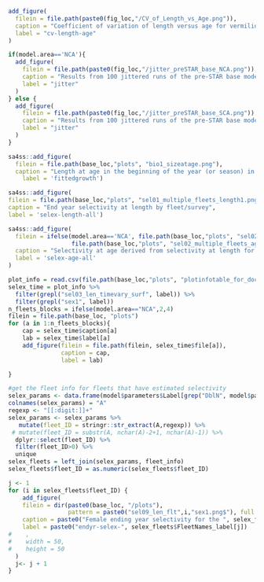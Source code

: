 
```r
add_figure(
  filein = file.path(paste0(fig_loc,"/CV_of_Length_vs_Age.png")),
  caption = "Coefficient of variation of length versus age for vermilion rockfish from the NWFSC hook-and-line survey",
  label = "cv-length-age"
)

```



<!-- ======================================================================= -->
<!-- ********************* Model Diagnostics ******************************* --> 
<!-- ======================================================================= -->

```r

if(model.area=='NCA'){
  add_figure(
    filein = file.path(paste0(fig_loc,"/jitter_preSTAR_base_NCA.png")),
    caption = "Results from 100 jittered runs of the pre-STAR base model.  Missing values indicate the run did not converge",
    label = "jitter"
  )
} else {
  add_figure(
    filein = file.path(paste0(fig_loc,"/jitter_preSTAR_base_SCA.png")),
    caption = "Results from 100 jittered runs of the pre-STAR base model",
    label = "jitter"
  )
}
```



<!-- ======================================================================= -->
<!-- ************************    Growth   ********************************** --> 
<!-- ======================================================================= -->



```r
sa4ss::add_figure(
  filein = file.path(base_loc,"plots", "bio1_sizeatage.png"),
  caption = "Length at age in the beginning of the year (or season) in the ending year of the model. Shaded area indicates 95% distribution of length at age around estimated growth curve",
    label = 'fittedgrowth')
```


<!-- ======================================================================= -->
<!-- ************************    Selectivity     *************************** --> 
<!-- ======================================================================= -->


\FloatBarrier 

```r
sa4ss::add_figure(
filein = file.path(base_loc,"plots", "sel01_multiple_fleets_length1.png"), 
caption = "End year selectivity at length by fleet/survey",
label = 'selex-length-all')
```

\FloatBarrier 

```r
sa4ss::add_figure(
  filein = ifelse(model.area=='NCA', file.path(base_loc,"plots", "sel02_multiple_fleets_age1.png"),
                  file.path(base_loc,"plots", "sel02_multiple_fleets_age2.png")),
  caption = "Selectivity at age derived from selectivity at length for multiple fleets",
  label = 'selex-age-all'
)
```

<!--time varying selectivity-->
```r
plot_info = read.csv(file.path(base_loc,"plots", "plotinfotable_for_doc.csv"))
selex_time = plot_info %>%
  filter(grepl("sel03_len_timevary_surf", label)) %>%
  filter(grepl("sex1", label))
n_fleets_blocks = ifelse(model.area=="NCA",2,4)
filein = file.path(base_loc, "plots")
for (a in 1:n_fleets_blocks){
	cap = selex_time$caption[a]
	lab = selex_time$label[a]
	add_figure(filein = file.path(filein, selex_time$file[a]), 
			   caption = cap, 
			   label = lab)

}
```

\FloatBarrier 
<!--selectivity for fleets that are not mirrored-->

```r
#get the fleet info for fleets that have estimated selectivity
selex_params <- data.frame(model$parameters$Label[grep("DblN", model$parameters$Label)])
colnames(selex_params) = "A"
regexp <- "[[:digit:]]+"
selex_params <- selex_params %>%
   mutate(fleet_ID = stringr::str_extract(A,regexp)) %>%
 # mutate(fleet_ID = substr(A, nchar(A)-2+1, nchar(A)-1)) %>%
  dplyr::select(fleet_ID) %>%
  filter(fleet_ID>0) %>%
  unique
selex_fleets = left_join(selex_params, fleet_info)
selex_fleets$fleet_ID = as.numeric(selex_fleets$fleet_ID)
```


\FloatBarrier 

```r
j <- 1
for (i in selex_fleets$fleet_ID) {
    add_figure(
    filein = dir(paste0(base_loc, "/plots"), 
                 pattern = paste0("sel09_len_flt",i,"sex1.png$"), full.names = TRUE),
    caption = paste0("Female ending year selectivity for the ", selex_fleets$FleetNames_parsed[j]),
    label = paste0("endyr-selex-", selex_fleets$FleetNames_label[j])
#    ,
#    width = 50,
#    height = 50
  )
  j<- j + 1
}
```


\FloatBarrier 


